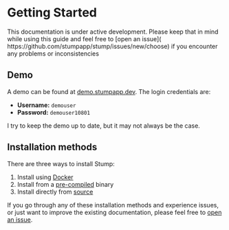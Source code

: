 
# Getting Started

<Callout emoji="🚧">
	This documentation is under active development. Please keep that in mind while using this guide
	and feel free to [open an issue]( https://github.com/stumpapp/stump/issues/new/choose) if you
	encounter any problems or inconsistencies
</Callout>

## Demo

A demo can be found at [demo.stumpapp.dev](https://demo.stumpapp.dev). The login credentials are:

- **Username:** `demouser`
- **Password:** `demouser10801`

I try to keep the demo up to date, but it may not always be the case.

## Installation methods

There are three ways to install Stump:

1. Install using [Docker](/installation/docker)
2. Install from a [pre-compiled](/installation/executable) binary
3. Install directly from [source](/installation/source)

If you go through any of these installation methods and experience issues, or just want to improve the existing documentation, please feel free to [open an issue](https://github.com/stumpapp/stump/issues/new).
